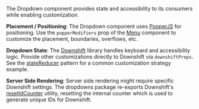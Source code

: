 The Dropdown component provides state and accessibility to its consumers while enabling customization.

**Placement / Positioning**: The Dropdown component uses [PopperJS](https://popper.js.org/docs/v2/)
for positioning. Use the `popperModifiers` prop of the [Menu](#menu) component to customize the placement, boundaries,
overflows, etc.

**Dropdown State**: The [Downshift](https://github.com/downshift-js/downshift) library handles
keyboard and accessibility logic. Provide other customizations directly to Downshift via
`downshiftProps`. See the [stateReducer](https://github.com/downshift-js/downshift#statereducer) pattern
for a common customization strategy example.

**Server Side Rendering**: Server side rendering might require specific Downshift settings. The
dropdowns package re-exports Downshift's [resetIdCounter](https://github.com/downshift-js/downshift#resetidcounter)
utility, resetting the internal counter which is used to generate unique IDs for Downshift.
